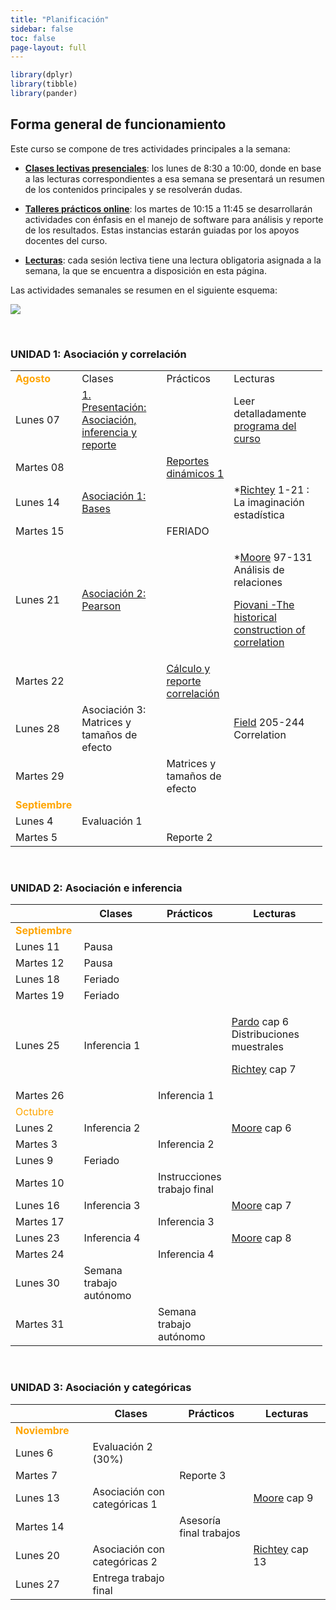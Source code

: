 ```yaml
---
title: "Planificación"
sidebar: false
toc: false
page-layout: full
---
```


```r
library(dplyr)
library(tibble)
library(pander)
```

## Forma general de funcionamiento

Este curso se compone de tres actividades principales a la semana:

-   <i class="fas fa-chalkboard-teacher"></i> [**Clases lectivas presenciales**](): los lunes de 8:30 a 10:00, donde en base a las lecturas correspondientes a esa semana se presentará un resumen de los contenidos principales y se resolverán dudas.

-   <i class="fas fa-user-edit"></i> [**Talleres prácticos online**](): los martes de 10:15 a 11:45 se desarrollarán actividades con énfasis en el manejo de software para análisis y reporte de los resultados. Estas instancias estarán guiadas por los apoyos docentes del curso.

-   <i class="fas fa-book-reader"></i> [**Lecturas**](): cada sesión lectiva tiene una lectura obligatoria asignada a la semana, la que se encuentra a disposición en esta página.

Las actividades semanales se resumen en el siguiente esquema:

![](files/img/flujo-semanal.png)

<br>

### UNIDAD 1: Asociación y correlación

+----------------------------------------------+-------------------------------------------------------------------------------+---------------------------------------------------------------+--------------------------------------------------------------------------------------+
| <font color="orange"> **Agosto** </font>     | <i class="fas fa-chalkboard-teacher"></i> Clases                              | <i class="fas fa-user-edit"></i> Prácticos                    | <i class="fas fa-book-reader"></i> Lecturas                                          |
+----------------------------------------------+-------------------------------------------------------------------------------+---------------------------------------------------------------+--------------------------------------------------------------------------------------+
| Lunes 07                                     | [1. Presentación: Asociación, inferencia y reporte](/content/01-content.html) |                                                               | Leer detalladamente [programa del curso](/syllabus.html)                             |
+----------------------------------------------+-------------------------------------------------------------------------------+---------------------------------------------------------------+--------------------------------------------------------------------------------------+
| Martes 08                                    |                                                                               | [Reportes dinámicos 1](/assignment/01-practico.html)          |                                                                                      |
+----------------------------------------------+-------------------------------------------------------------------------------+---------------------------------------------------------------+--------------------------------------------------------------------------------------+
| Lunes 14                                     | [Asociación 1: Bases](/content/02-content.html)                               |                                                               | \*[Richtey](/files/textos/Ritchey.pdf) 1-21 : La imaginación estadística             |
+----------------------------------------------+-------------------------------------------------------------------------------+---------------------------------------------------------------+--------------------------------------------------------------------------------------+
| Martes 15                                    |                                                                               | FERIADO                                                       |                                                                                      |
+----------------------------------------------+-------------------------------------------------------------------------------+---------------------------------------------------------------+--------------------------------------------------------------------------------------+
| Lunes 21                                     | [Asociación 2: Pearson]((/content/03-content.html))                           |                                                               | \*[Moore](/files/textos/Moore.pdf) 97-131 Análisis de relaciones                     |
|                                              |                                                                               |                                                               |                                                                                      |
|                                              |                                                                               |                                                               | [Piovani -The historical construction of correlation](/files/textos/Piovani2008.pdf) |
+----------------------------------------------+-------------------------------------------------------------------------------+---------------------------------------------------------------+--------------------------------------------------------------------------------------+
| Martes 22                                    |                                                                               | [Cálculo y reporte correlación](/assignment/02-practico.html) |                                                                                      |
+----------------------------------------------+-------------------------------------------------------------------------------+---------------------------------------------------------------+--------------------------------------------------------------------------------------+
| Lunes 28                                     | Asociación 3: Matrices y tamaños de efecto                                    |                                                               | [Field](/files/textos/Field-correlation.pdf) 205-244 Correlation                     |
+----------------------------------------------+-------------------------------------------------------------------------------+---------------------------------------------------------------+--------------------------------------------------------------------------------------+
| Martes 29                                    |                                                                               | Matrices y tamaños de efecto                                  |                                                                                      |
+----------------------------------------------+-------------------------------------------------------------------------------+---------------------------------------------------------------+--------------------------------------------------------------------------------------+
| <font color="orange"> **Septiembre** </font> |                                                                               |                                                               |                                                                                      |
+----------------------------------------------+-------------------------------------------------------------------------------+---------------------------------------------------------------+--------------------------------------------------------------------------------------+
| Lunes 4                                      | Evaluación 1                                                                  |                                                               |                                                                                      |
+----------------------------------------------+-------------------------------------------------------------------------------+---------------------------------------------------------------+--------------------------------------------------------------------------------------+
| Martes 5                                     |                                                                               | Reporte 2                                                     |                                                                                      |
+----------------------------------------------+-------------------------------------------------------------------------------+---------------------------------------------------------------+--------------------------------------------------------------------------------------+

<br>

### UNIDAD 2: Asociación e inferencia

+----------------------------------------------+--------------------------------------------------+--------------------------------------------+------------------------------------------------------------------+
|                                              | <i class="fas fa-chalkboard-teacher"></i> Clases | <i class="fas fa-user-edit"></i> Prácticos | <i class="fas fa-book-reader"></i> Lecturas                      |
+==============================================+==================================================+============================================+==================================================================+
| <font color="orange"> **Septiembre** </font> |                                                  |                                            |                                                                  |
+----------------------------------------------+--------------------------------------------------+--------------------------------------------+------------------------------------------------------------------+
| Lunes 11                                     | Pausa                                            |                                            |                                                                  |
+----------------------------------------------+--------------------------------------------------+--------------------------------------------+------------------------------------------------------------------+
| Martes 12                                    | Pausa                                            |                                            |                                                                  |
+----------------------------------------------+--------------------------------------------------+--------------------------------------------+------------------------------------------------------------------+
| Lunes 18                                     | Feriado                                          |                                            |                                                                  |
+----------------------------------------------+--------------------------------------------------+--------------------------------------------+------------------------------------------------------------------+
| Martes 19                                    | Feriado                                          |                                            |                                                                  |
+----------------------------------------------+--------------------------------------------------+--------------------------------------------+------------------------------------------------------------------+
| Lunes 25                                     | Inferencia 1                                     |                                            | [Pardo](/files/textos/Pardo.pdf) cap 6 Distribuciones muestrales |
|                                              |                                                  |                                            |                                                                  |
|                                              |                                                  |                                            | [Richtey](/files/textos/Ritchey.pdf) cap 7                       |
+----------------------------------------------+--------------------------------------------------+--------------------------------------------+------------------------------------------------------------------+
| Martes 26                                    |                                                  | Inferencia 1                               |                                                                  |
+----------------------------------------------+--------------------------------------------------+--------------------------------------------+------------------------------------------------------------------+
| <font color="orange"> Octubre </font>        |                                                  |                                            |                                                                  |
+----------------------------------------------+--------------------------------------------------+--------------------------------------------+------------------------------------------------------------------+
| Lunes 2                                      | Inferencia 2                                     |                                            | [Moore](/files/textos/Moore.pdf) cap 6                           |
+----------------------------------------------+--------------------------------------------------+--------------------------------------------+------------------------------------------------------------------+
| Martes 3                                     |                                                  | Inferencia 2                               |                                                                  |
+----------------------------------------------+--------------------------------------------------+--------------------------------------------+------------------------------------------------------------------+
| Lunes 9                                      | Feriado                                          |                                            |                                                                  |
+----------------------------------------------+--------------------------------------------------+--------------------------------------------+------------------------------------------------------------------+
| Martes 10                                    |                                                  | Instrucciones trabajo final                |                                                                  |
+----------------------------------------------+--------------------------------------------------+--------------------------------------------+------------------------------------------------------------------+
| Lunes 16                                     | Inferencia 3                                     |                                            | [Moore](/files/textos/Moore.pdf) cap 7                           |
+----------------------------------------------+--------------------------------------------------+--------------------------------------------+------------------------------------------------------------------+
| Martes 17                                    |                                                  | Inferencia 3                               |                                                                  |
+----------------------------------------------+--------------------------------------------------+--------------------------------------------+------------------------------------------------------------------+
| Lunes 23                                     | Inferencia 4                                     |                                            | [Moore](/files/textos/Moore.pdf) cap 8                           |
+----------------------------------------------+--------------------------------------------------+--------------------------------------------+------------------------------------------------------------------+
| Martes 24                                    |                                                  | Inferencia 4                               |                                                                  |
+----------------------------------------------+--------------------------------------------------+--------------------------------------------+------------------------------------------------------------------+
| Lunes 30                                     | Semana trabajo autónomo                          |                                            |                                                                  |
+----------------------------------------------+--------------------------------------------------+--------------------------------------------+------------------------------------------------------------------+
| Martes 31                                    |                                                  | Semana trabajo autónomo                    |                                                                  |
+----------------------------------------------+--------------------------------------------------+--------------------------------------------+------------------------------------------------------------------+

<br>

### UNIDAD 3: Asociación y categóricas

|                                             | <i class="fas fa-chalkboard-teacher"></i> Clases | <i class="fas fa-user-edit"></i> Prácticos | <i class="fas fa-book-reader"></i> Lecturas |
|---------------------------------------------|--------------------------------------------------|--------------------------------------------|---------------------------------------------|
| <font color="orange"> **Noviembre** </font> |                                                  |                                            |                                             |
| Lunes 6                                     | Evaluación 2 (30%)                               |                                            |                                             |
| Martes 7                                    |                                                  | Reporte 3                                  |                                             |
| Lunes 13                                    | Asociación con categóricas 1                     |                                            | [Moore](/files/textos/Moore.pdf) cap 9      |
| Martes 14                                   |                                                  | Asesoría final trabajos                    |                                             |
| Lunes 20                                    | Asociación con categóricas 2                     |                                            | [Richtey](/files/textos/Ritchey.pdf) cap 13 |
| Lunes 27                                    | Entrega trabajo final                            |                                            |                                             |
